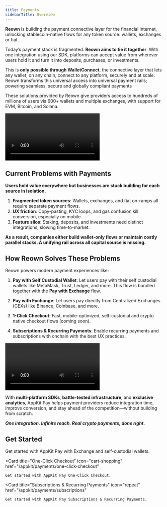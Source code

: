 ```yaml
---
title: Payments
sidebarTitle: Overview
---
```


**Reown** is building the payment connective layer for the financial internet, unlocking stablecoin-native flows for any token source: wallets, exchanges or fiat.

Today’s payment stack is fragmented. **Reown aims to tie it together**. With one integration using our SDK, platforms can accept value from wherever users hold it and turn it into deposits, purchases, or investments.

This is **only possible through WalletConnect**, the connective layer that lets any wallet, on any chain, connect to any platform, securely and at scale. Reown transforms this universal access into universal payment rails; powering seamless, secure and globally compliant payments

These solutions provided by Reown give providers access to hundreds of millions of users via 600+ wallets and multiple exchanges, with support for EVM, Bitcoin, and Solana.

<Frame caption="AppKit Pay Demo">
<video
  controls
  autoPlay
  loop
  src="/images/appkit-pwe.mp4"
></video>
</Frame>

## Current Problems with Payments

**Users hold value everywhere but businesses are stuck building for each source in isolation.**

1. **Fragmented token sources**: Wallets, exchanges, and fiat on-ramps all require separate payment flows.
2. **UX friction**: Copy-pasting, KYC loops, and gas confusion kill conversion, especially on mobile.
3. **Feature silos**: Staking, deposits, and investments need distinct integrations, slowing time-to-market.

**As a result, companies either build wallet-only flows or maintain costly parallel stacks. A unifying rail across all capital source is missing.**

## How Reown Solves These Problems

Reown powers modern payment experiences like:

1. **Pay with Self Custodial Wallet**: Let users pay with their self custodial wallets like MetaMask, Trust, Ledger, and more. This flow is bundled together with the **Pay with Exchange** flow.

2. **Pay with Exchange**: Let users pay directly from Centralized Exchanges (CEXs) like Binance, Coinbase, and more.

3. **1-Click Checkout**: Fast, mobile-optimized, self-custodial and crypto native checkout flows (coming soon).

3. **Subscriptions & Recurring Payments**: Enable recurring payments and subscriptions with onchain with the best UX practices.

<Frame caption="AppKit Pay with Self Custodial Wallet Demo">
<video
  controls
  autoPlay
  loop
  src="/images/pay-with-wallet.mp4"
></video>
</Frame>

With **multi-platform SDKs**, **battle-tested infrastructure**, and **exclusive analytics**, AppKit Pay helps payment providers reduce integration time, improve conversion, and stay ahead of the competition—without building from scratch.

***One integration. Infinite reach. Real crypto payments, done right.***

## Get Started

<CardGroup cols={3}>
  <Card title="Pay with Exchange and Self Custodial Wallets" icon="money-check-dollar" href="/appkit/payments/pay-with-exchange">
    Get started with AppKit Pay with Exchange and self-custodial wallets.
  </Card>

  <Card
    title="One-Click Checkout"
    icon="cart-shopping"
    href="/appkit/payments/one-click-checkout"
  >
    Get started with AppKit Pay One-Click Checkout.
  </Card>

  <Card
    title="Subscriptions & Recurring Payments"
    icon="repeat"
    href="/appkit/payments/subscriptions"
  >
    Get started with AppKit Pay Subscriptions & Recurring Payments.
  </Card>
</CardGroup>